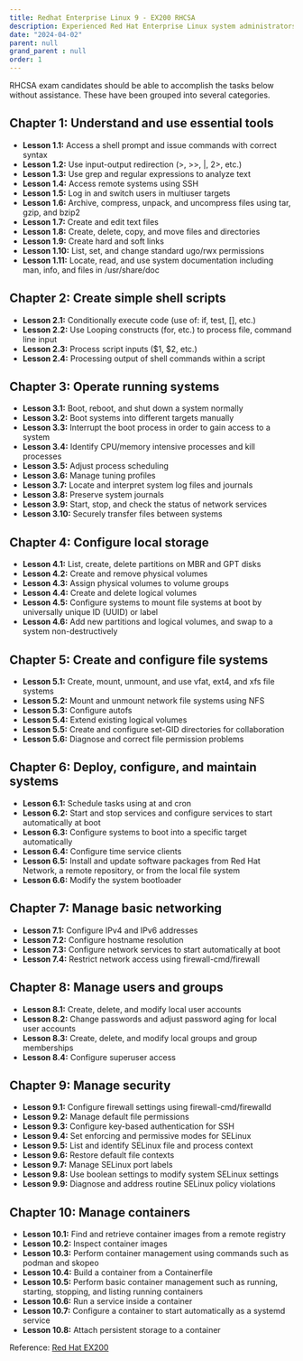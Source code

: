```yaml
---
title: Redhat Enterprise Linux 9 - EX200 RHCSA
description: Experienced Red Hat Enterprise Linux system administrators seeking validation of their skills. DevOps professionals who wish to demonstrate their expertise with the fundamentals of container technology. An RHCE who is noncurrent or who is about to become noncurrent and wants to recertify as an RHCE
date: "2024-04-02"
parent: null
grand_parent : null
order: 1
---
```


RHCSA exam candidates should be able to accomplish the tasks below without assistance. These have been grouped into several categories.

## Chapter 1: Understand and use essential tools

- <strong>Lesson 1.1:</strong> Access a shell prompt and issue commands with correct syntax
- <strong>Lesson 1.2:</strong> Use input-output redirection (>, >>, |, 2>, etc.)
- <strong>Lesson 1.3:</strong> Use grep and regular expressions to analyze text
- <strong>Lesson 1.4:</strong> Access remote systems using SSH
- <strong>Lesson 1.5:</strong> Log in and switch users in multiuser targets
- <strong>Lesson 1.6:</strong> Archive, compress, unpack, and uncompress files using tar, gzip, and bzip2
- <strong>Lesson 1.7:</strong> Create and edit text files
- <strong>Lesson 1.8:</strong> Create, delete, copy, and move files and directories
- <strong>Lesson 1.9:</strong> Create hard and soft links
- <strong>Lesson 1.10:</strong> List, set, and change standard ugo/rwx permissions
- <strong>Lesson 1.11:</strong> Locate, read, and use system documentation including man, info, and files in /usr/share/doc

## Chapter 2: Create simple shell scripts
- <strong>Lesson 2.1:</strong> Conditionally execute code (use of: if, test, [], etc.)
- <strong>Lesson 2.2:</strong> Use Looping constructs (for, etc.) to process file, command line input
- <strong>Lesson 2.3:</strong> Process script inputs ($1, $2, etc.)
- <strong>Lesson 2.4:</strong> Processing output of shell commands within a script

## Chapter 3: Operate running systems
- <strong>Lesson 3.1:</strong> Boot, reboot, and shut down a system normally
- <strong>Lesson 3.2:</strong> Boot systems into different targets manually
- <strong>Lesson 3.3:</strong> Interrupt the boot process in order to gain access to a system
- <strong>Lesson 3.4:</strong> Identify CPU/memory intensive processes and kill processes
- <strong>Lesson 3.5:</strong> Adjust process scheduling
- <strong>Lesson 3.6:</strong> Manage tuning profiles
- <strong>Lesson 3.7:</strong> Locate and interpret system log files and journals
- <strong>Lesson 3.8:</strong> Preserve system journals
- <strong>Lesson 3.9:</strong> Start, stop, and check the status of network services
- <strong>Lesson 3.10:</strong> Securely transfer files between systems

## Chapter 4: Configure local storage
- <strong>Lesson 4.1:</strong> List, create, delete partitions on MBR and GPT disks
- <strong>Lesson 4.2:</strong> Create and remove physical volumes
- <strong>Lesson 4.3:</strong> Assign physical volumes to volume groups
- <strong>Lesson 4.4:</strong> Create and delete logical volumes
- <strong>Lesson 4.5:</strong> Configure systems to mount file systems at boot by universally unique ID (UUID) or label
- <strong>Lesson 4.6:</strong> Add new partitions and logical volumes, and swap to a system non-destructively

## Chapter 5: Create and configure file systems
- <strong>Lesson 5.1:</strong> Create, mount, unmount, and use vfat, ext4, and xfs file systems
- <strong>Lesson 5.2:</strong> Mount and unmount network file systems using NFS
- <strong>Lesson 5.3:</strong> Configure autofs
- <strong>Lesson 5.4:</strong> Extend existing logical volumes
- <strong>Lesson 5.5:</strong> Create and configure set-GID directories for collaboration
- <strong>Lesson 5.6:</strong> Diagnose and correct file permission problems

## Chapter 6: Deploy, configure, and maintain systems
- <strong>Lesson 6.1:</strong> Schedule tasks using at and cron
- <strong>Lesson 6.2:</strong> Start and stop services and configure services to start automatically at boot
- <strong>Lesson 6.3:</strong> Configure systems to boot into a specific target automatically
- <strong>Lesson 6.4:</strong> Configure time service clients
- <strong>Lesson 6.5:</strong> Install and update software packages from Red Hat Network, a remote repository, or from the local file system
- <strong>Lesson 6.6:</strong> Modify the system bootloader

## Chapter 7: Manage basic networking
- <strong>Lesson 7.1:</strong> Configure IPv4 and IPv6 addresses
- <strong>Lesson 7.2:</strong> Configure hostname resolution
- <strong>Lesson 7.3:</strong> Configure network services to start automatically at boot
- <strong>Lesson 7.4:</strong> Restrict network access using firewall-cmd/firewall

## Chapter 8: Manage users and groups 
- <strong>Lesson 8.1:</strong> Create, delete, and modify local user accounts
- <strong>Lesson 8.2:</strong> Change passwords and adjust password aging for local user accounts
- <strong>Lesson 8.3:</strong> Create, delete, and modify local groups and group memberships
- <strong>Lesson 8.4:</strong> Configure superuser access

## Chapter 9: Manage security
- <strong>Lesson 9.1:</strong> Configure firewall settings using firewall-cmd/firewalld
- <strong>Lesson 9.2:</strong> Manage default file permissions
- <strong>Lesson 9.3:</strong> Configure key-based authentication for SSH
- <strong>Lesson 9.4:</strong> Set enforcing and permissive modes for SELinux
- <strong>Lesson 9.5:</strong> List and identify SELinux file and process context
- <strong>Lesson 9.6:</strong> Restore default file contexts
- <strong>Lesson 9.7:</strong> Manage SELinux port labels
- <strong>Lesson 9.8:</strong> Use boolean settings to modify system SELinux settings
- <strong>Lesson 9.9:</strong> Diagnose and address routine SELinux policy violations

## Chapter 10: Manage containers
- <strong>Lesson 10.1:</strong> Find and retrieve container images from a remote registry
- <strong>Lesson 10.2:</strong> Inspect container images
- <strong>Lesson 10.3:</strong> Perform container management using commands such as podman and skopeo
- <strong>Lesson 10.4:</strong> Build a container from a Containerfile
- <strong>Lesson 10.5:</strong> Perform basic container management such as running, starting, stopping, and listing running containers
- <strong>Lesson 10.6:</strong> Run a service inside a container
- <strong>Lesson 10.7:</strong> Configure a container to start automatically as a systemd service
- <strong>Lesson 10.8:</strong> Attach persistent storage to a container

Reference: [Red Hat EX200](https://www.redhat.com/en/services/training/ex200-cyan-hat-certified-system-administrator-rhcsa-exam)
